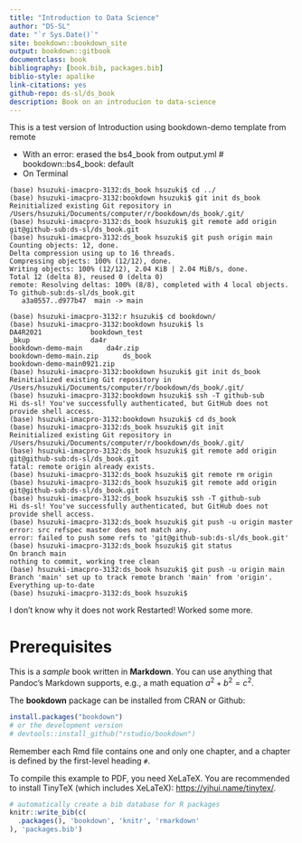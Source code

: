 ```yaml
--- 
title: "Introduction to Data Science"
author: "DS-SL"
date: "`r Sys.Date()`"
site: bookdown::bookdown_site
output: bookdown::gitbook
documentclass: book
bibliography: [book.bib, packages.bib]
biblio-style: apalike
link-citations: yes
github-repo: ds-sl/ds_book
description: Book on an introducion to data-science
---
```


This is a test version of Introduction using bookdown-demo template from remote

* With an error: erased the bs4_book from output.yml # bookdown::bs4_book: default
* On Terminal
```
(base) hsuzuki-imacpro-3132:ds_book hsuzuki$ cd ../
(base) hsuzuki-imacpro-3132:bookdown hsuzuki$ git init ds_book
Reinitialized existing Git repository in /Users/hsuzuki/Documents/computer/r/bookdown/ds_book/.git/
(base) hsuzuki-imacpro-3132:ds_book hsuzuki$ git remote add origin git@github-sub:ds-sl/ds_book.git
(base) hsuzuki-imacpro-3132:ds_book hsuzuki$ git push origin main
Counting objects: 12, done.
Delta compression using up to 16 threads.
Compressing objects: 100% (12/12), done.
Writing objects: 100% (12/12), 2.04 KiB | 2.04 MiB/s, done.
Total 12 (delta 8), reused 0 (delta 0)
remote: Resolving deltas: 100% (8/8), completed with 4 local objects.
To github-sub:ds-sl/ds_book.git
   a3a0557..d977b47  main -> main
```

```
(base) hsuzuki-imacpro-3132:r hsuzuki$ cd bookdown/
(base) hsuzuki-imacpro-3132:bookdown hsuzuki$ ls
DA4R2021			bookdown_test
_bkup				da4r
bookdown-demo-main		da4r.zip
bookdown-demo-main.zip		ds_book
bookdown-demo-main0921.zip
(base) hsuzuki-imacpro-3132:bookdown hsuzuki$ git init ds_book
Reinitialized existing Git repository in /Users/hsuzuki/Documents/computer/r/bookdown/ds_book/.git/
(base) hsuzuki-imacpro-3132:bookdown hsuzuki$ ssh -T github-sub
Hi ds-sl! You've successfully authenticated, but GitHub does not provide shell access.
(base) hsuzuki-imacpro-3132:bookdown hsuzuki$ cd ds_book
(base) hsuzuki-imacpro-3132:ds_book hsuzuki$ git init
Reinitialized existing Git repository in /Users/hsuzuki/Documents/computer/r/bookdown/ds_book/.git/
(base) hsuzuki-imacpro-3132:ds_book hsuzuki$ git remote add origin git@github-sub:ds-sl/ds_book.git
fatal: remote origin already exists.
(base) hsuzuki-imacpro-3132:ds_book hsuzuki$ git remote rm origin
(base) hsuzuki-imacpro-3132:ds_book hsuzuki$ git remote add origin git@github-sub:ds-sl/ds_book.git
(base) hsuzuki-imacpro-3132:ds_book hsuzuki$ ssh -T github-sub
Hi ds-sl! You've successfully authenticated, but GitHub does not provide shell access.
(base) hsuzuki-imacpro-3132:ds_book hsuzuki$ git push -u origin master
error: src refspec master does not match any.
error: failed to push some refs to 'git@github-sub:ds-sl/ds_book.git'
(base) hsuzuki-imacpro-3132:ds_book hsuzuki$ git status
On branch main
nothing to commit, working tree clean
(base) hsuzuki-imacpro-3132:ds_book hsuzuki$ git push -u origin main
Branch 'main' set up to track remote branch 'main' from 'origin'.
Everything up-to-date
(base) hsuzuki-imacpro-3132:ds_book hsuzuki$ 
````

I don't know why it does not work
Restarted!
Worked some more.

# Prerequisites

This is a _sample_ book written in **Markdown**. You can use anything that Pandoc's Markdown supports, e.g., a math equation $a^2 + b^2 = c^2$.

The **bookdown** package can be installed from CRAN or Github:

```r
install.packages("bookdown")
# or the development version
# devtools::install_github("rstudio/bookdown")
```

Remember each Rmd file contains one and only one chapter, and a chapter is defined by the first-level heading `#`.

To compile this example to PDF, you need XeLaTeX. You are recommended to install TinyTeX (which includes XeLaTeX): <https://yihui.name/tinytex/>.

```r
# automatically create a bib database for R packages
knitr::write_bib(c(
  .packages(), 'bookdown', 'knitr', 'rmarkdown'
), 'packages.bib')
```
